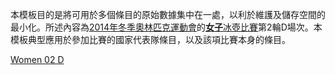 <noinclude>
本模板目的是將可用於多個條目的原始數據集中在一處，以利於維護及儲存空間的最小化。所述內容為[[2014年冬季奧林匹克運動會]]的[[2014年冬季奧林匹克運動會女子冰壺比賽|'''女子'''冰壺比賽]]第2輪D場次。本模板典型應用於參加比賽的國家代表隊條目，以及該項比賽本身的條目。
</noinclude>{{Curlingbox
| sheet = D {{v|2014 Winter Olympics women's curling draw 2 sheet D}}
| team1 = {{flagIOC|KOR|2014年冬季}}（[[金智善]]）
|0|2|0|2|0|3|0|2|1|2| |12
| team2 = {{flagIOC|JPN|2014年冬季}}（[[小笠原步]]）{{X}}
|2|0|1|0|2|0|2|0|0|0| |7
}}<noinclude>
{{2014 Winter Olympics curling convenience template navbox}}
[[Category:2014年冬季奧林匹克運動會冰壺比賽模板|Women 02 D]]
</noinclude>